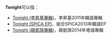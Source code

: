 '''Tonight'''可以指：

*[[Tonight_(李昇基專輯)|Tonight (李昇基專輯)]]，李昇基2011年韓語專輯
*[[Tonight_(SPICA_EP)|Tonight (SPICA EP)]]，組合SPICA2013年韓語EP
*[[Tonight_(薛凱琪專輯)|Tonight (薛凱琪專輯)]]，薛凱琪2014年粵語專輯

{{disambig|Cat=非中文名稱消歧義}}